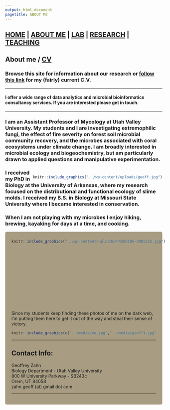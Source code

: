 ```yaml
---
output: html_document
pagetitle: ABOUT ME
---
```

<style type="text/css">
.main-container {
  max-width: 1800px;
  margin-left: auto;
  margin-right: auto;
}
</style>


## [HOME](http://gzahn.github.io/) | [ABOUT ME](http://gzahn.github.io/about-me/) | [LAB](http://gzahn.github.io/lab/) | [RESEARCH](http://gzahn.github.io/pubs-and-pres/) | [TEACHING](http://gzahn.github.io/coursemap/)

<style>
div.gray { background-color:#aabdaf; border-radius: 5px; padding: 20px;}
</style>
<div class = "gray">
# **About me / [CV](https://gzahn.github.io/about-me/CV.pdf)**
### **Browse this site for information about our research or [follow this link](https://gzahn.github.io/about-me/CV.pdf) for my (fairly) current C.V.**

___

#### **I offer a wide range of data analytics and microbial bioinformatics consultancy services. If you are interested please get in touch.**

___

### I am an Assistant Professor of Mycology at Utah Valley University. My students and I are investigating extremophilic fungi, the effect of fire severity on forest soil microbial community recovery, and the microbes associated with coral ecosystems under climate change. I am broadly interested in microbial ecology and biogeochemistry, but am particularly drawn to applied questions and manipulative experimentation.


<div style= "float:right;position: relative;top:10px">
```r
knitr::include_graphics("../wp-content/uploads/geoff.jpg")
```
</div>

### I received my PhD in Biology at the University of Arkansas, where my research focused on the distributional and functional ecology of slime molds.  I received my B.S. in Biology at Missouri State University where I became interested in conservation.  

### When I am not playing with my microbes I enjoy hiking, brewing, kayaking for days at  a time, and cooking.

</div>

<div style= "float:left;position: relative;top:10px;left:20px">
```r
knitr::include_graphics("../wp-content/uploads/P4280105-300x225.jpg")
```


</div>



<style>
div.blue { background-color:#a89d82; border-radius: 5px; padding: 20px;}
</style>
<div class = "blue">

<br><br><br><br><br><br><br><br><br>
<br><br><br>

Since my students keep finding these photos of me on the dark web, I'm putting them here to get it out of the way and steal their sense of victory.

```r
knitr::include_graphics(c("../media/me.jpg","../media/geoff1.jpg"))
```


___

## Contact Info:

Geoffrey Zahn<br>
Biology Department - Utah Valley University<br>
800 W University Parkway - SB243c<br>
Orem, UT 84058<br>
zahn.geoff (at) gmail dot com

___





</div>



